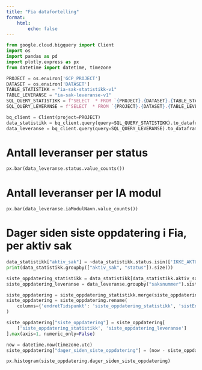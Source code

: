 ```yaml
---
title: "Fia datafortelling"
format:
    html:
        echo: false
---
```


```python
from google.cloud.bigquery import Client
import os
import pandas as pd
import plotly.express as px
from datetime import datetime, timezone

PROJECT = os.environ['GCP_PROJECT']
DATASET = os.environ['DATASET']
TABLE_STATISTIKK = "ia-sak-statistikk-v1"
TABLE_LEVERANSE = "ia-sak-leveranse-v1"
SQL_QUERY_STATISTIKK = f"SELECT  * FROM `{PROJECT}.{DATASET}.{TABLE_STATISTIKK}`"
SQL_QUERY_LEVERANSE = f"SELECT  * FROM `{PROJECT}.{DATASET}.{TABLE_LEVERANSE}`"

bq_client = Client(project=PROJECT)
data_statistikk = bq_client.query(query=SQL_QUERY_STATISTIKK).to_dataframe()
data_leveranse = bq_client.query(query=SQL_QUERY_LEVERANSE).to_dataframe()
```

# Antall leveranser per status
```python
px.bar(data_leveranse.status.value_counts())
```

# Antall leveranser per IA modul
```python
px.bar(data_leveranse.iaModulNavn.value_counts())
```

# Dager siden siste oppdatering i Fia, per aktiv sak
```python
data_statistikk["aktiv_sak"] = ~data_statistikk.status.isin(['IKKE_AKTUELL', 'FULLFØRT', 'NY'])
print(data_statistikk.groupby(["aktiv_sak", "status"]).size())

siste_oppdatering_statistikk = data_statistikk[data_statistikk.aktiv_sak].groupby("saksnummer").endretTidspunkt.max().reset_index()
siste_oppdatering_leveranse = data_leveranse.groupby("saksnummer").sistEndret.max().reset_index()

siste_oppdatering = siste_oppdatering_statistikk.merge(siste_oppdatering_leveranse, on='saksnummer', how='left')
siste_oppdatering = siste_oppdatering.rename(
    columns={'endretTidspunkt': 'siste_oppdatering_statistikk', 'sistEndret': 'siste_oppdatering_leveranse'}
)

siste_oppdatering["siste_oppdatering"] = siste_oppdatering[
    ['siste_oppdatering_statistikk', 'siste_oppdatering_leveranse']
].max(axis=1, numeric_only=False)

now = datetime.now(timezone.utc)
siste_oppdatering["dager_siden_siste_oppdatering"] = (now - siste_oppdatering.siste_oppdatering).dt.days

px.histogram(siste_oppdatering.dager_siden_siste_oppdatering)
```